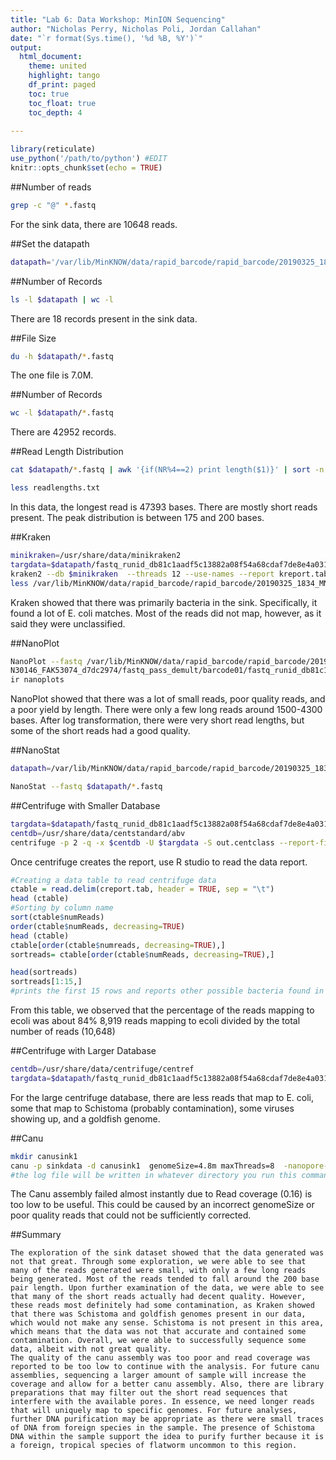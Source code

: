 ```yaml
---
title: "Lab 6: Data Workshop: MinION Sequencing"
author: "Nicholas Perry, Nicholas Poli, Jordan Callahan"
date: "`r format(Sys.time(), '%d %B, %Y')`"
output: 
  html_document:
    theme: united
    highlight: tango
    df_print: paged
    toc: true
    toc_float: true
    toc_depth: 4
  
---
```



```r
library(reticulate)
use_python('/path/to/python') #EDIT
knitr::opts_chunk$set(echo = TRUE)
```

##Number of reads

```bash
grep -c "@" *.fastq
```

For the sink data, there are 10648 reads.

##Set the datapath

```bash
datapath='/var/lib/MinKNOW/data/rapid_barcode/rapid_barcode/20190325_1834_MN30146_FAK53074_d7dc2974/fastq_pass_demult/barcode01'
```

##Number of Records

```bash
ls -l $datapath | wc -l
```

There are 18 records present in the sink data.

##File Size

```bash
du -h $datapath/*.fastq
```

The one file is 7.0M.

##Number of Records

```bash
wc -l $datapath/*.fastq
```

There are 42952 records.

##Read Length Distribution

```bash
cat $datapath/*.fastq | awk '{if(NR%4==2) print length($1)}' | sort -n | uniq -c > readlengths.txt

less readlengths.txt
```

In this data, the longest read is 47393 bases. There are mostly short reads present. The peak distribution is between 175 and 200 bases.

##Kraken

```bash
minikraken=/usr/share/data/minikraken2
targdata=$datapath/fastq_runid_db81c1aadf5c13882a08f54a68cdaf7de8e4a031_0.fastq
kraken2 --db $minikraken  --threads 12 --use-names --report kreport.tab --fastq-input $targdata > kraken.out
less /var/lib/MinKNOW/data/rapid_barcode/rapid_barcode/20190325_1834_MN30146_FAK53074_d7dc2974/fastq_pass_demult/barcode01/kreport.tab
```

Kraken showed that there was primarily bacteria in the sink. Specifically, it found a lot of E. coli matches. Most of the reads did not map, however, as it said they were unclassified.

##NanoPlot

```bash
NanoPlot --fastq /var/lib/MinKNOW/data/rapid_barcode/rapid_barcode/20190325_1834_M
N30146_FAK53074_d7dc2974/fastq_pass_demult/barcode01/fastq_runid_db81c1aadf5c13882a08f54a68cdaf7de8e4a031_0.fastq --outd
ir nanoplots
```

NanoPlot showed that there was a lot of small reads, poor quality reads, and a poor yield by length. There were only a few long reads around 1500-4300 bases. After log transformation, there were very short read lengths, but some of the short reads had a good quality.

##NanoStat

```bash
datapath=/var/lib/MinKNOW/data/rapid_barcode/rapid_barcode/20190325_1834_MN30146_FAK53074_d7dc2974/fastq_pass_demult/barcode01

NanoStat --fastq $datapath/*.fastq
```

##Centrifuge with Smaller Database

```bash
targdata=$datapath/fastq_runid_db81c1aadf5c13882a08f54a68cdaf7de8e4a031_0.fastq
centdb=/usr/share/data/centstandard/abv
centrifuge -p 2 -q -x $centdb -U $targdata -S out.centclass --report-file creport.tab --out-fmt tab
```

Once centrifuge creates the report, use R studio to read the data report.

```R
#Creating a data table to read centrifuge data
ctable = read.delim(creport.tab, header = TRUE, sep = "\t")
head (ctable)
#Sorting by column name
sort(ctable$numReads)
order(ctable$numReads, decreasing=TRUE)
head (ctable)
ctable[order(ctable$numreads, decreasing=TRUE),]
sortreads= ctable[order(ctable$numReads, decreasing=TRUE),]

head(sortreads)
sortreads[1:15,]
#prints the first 15 rows and reports other possible bacteria found in the sample
```

From this table, we observed that the percentage of the reads mapping to ecoli was about 84%
8,919 reads mapping to ecoli divided by the total number of reads (10,648)

##Centrifuge with Larger Database

```bash
centdb=/usr/share/data/centrifuge/centref
targdata=$datapath/fastq_runid_db81c1aadf5c13882a08f54a68cdaf7de8e4a031_0.fastq
```

For the large centrifuge database, there are less reads that map to E. coli, some that map to Schistoma (probably contamination), some viruses showing up, and a goldfish genome.

##Canu

```bash
mkdir canusink1
canu -p sinkdata -d canusink1  genomeSize=4.8m maxThreads=8  -nanopore-raw $datapath/fastq_runid_db81c1aadf5c13882a08f54a68cdaf7de8e4a031_0.fastq > logcanu01 &
#the log file will be written in whatever directory you run this command in
```

The Canu assembly failed almost instantly due to Read coverage (0.16) is too low to be useful. 
This could be caused by an incorrect genomeSize or poor quality reads that could not be sufficiently corrected.

##Summary

	The exploration of the sink dataset showed that the data generated was not that great. Through some exploration, we were able to see that many of the reads generated were small, with only a few long reads being generated. Most of the reads tended to fall around the 200 base pair length. Upon further examination of the data, we were able to see that many of the short reads actually had decent quality. However, these reads most definitely had some contamination, as Kraken showed that there was Schistoma and goldfish genomes present in our data, which would not make any sense. Schistoma is not present in this area, which means that the data was not that accurate and contained some contamination. Overall, we were able to successfully sequence some data, albeit with not great quality.
	The quality of the canu assembly was too poor and read coverage was reported to be too low to continue with the analysis. For future canu assemblies, sequencing a larger amount of sample will increase the coverage and allow for a better canu assembly. Also, there are library preparations that may filter out the short read sequences that interfere with the available pores. In essence, we need longer reads that will uniquely map to specific genomes. For future analyses, further DNA purification may be appropriate as there were small traces of DNA from foreign species in the sample. The presence of Schistoma DNA within the sample support the idea to purify further because it is a foreign, tropical species of flatworm uncommon to this region.